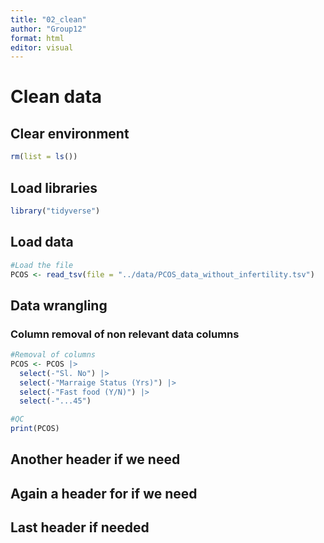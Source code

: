 ```yaml
---
title: "02_clean"
author: "Group12"
format: html
editor: visual
---
```


# Clean data

## Clear environment

```r
rm(list = ls())
```

## Load libraries

```r
library("tidyverse")
```

## Load data

```r
#Load the file
PCOS <- read_tsv(file = "../data/PCOS_data_without_infertility.tsv")

```

## Data wrangling

### Column removal of non relevant data columns

```r
#Removal of columns
PCOS <- PCOS |>
  select(-"Sl. No") |> 
  select(-"Marraige Status (Yrs)") |> 
  select(-"Fast food (Y/N)") |> 
  select(-"...45")

#QC
print(PCOS)
```

## Another header if we need

## Again a header for if we need

## Last header if needed
